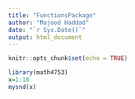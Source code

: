 ```yaml
---
title: "FunctionsPackage"
author: "Majood Haddad"
date: "`r Sys.Date()`"
output: html_document
---
```


```r
knitr::opts_chunk$set(echo = TRUE)
```

```r
library(math4753)
x=1:10
mysnd(x)
```

